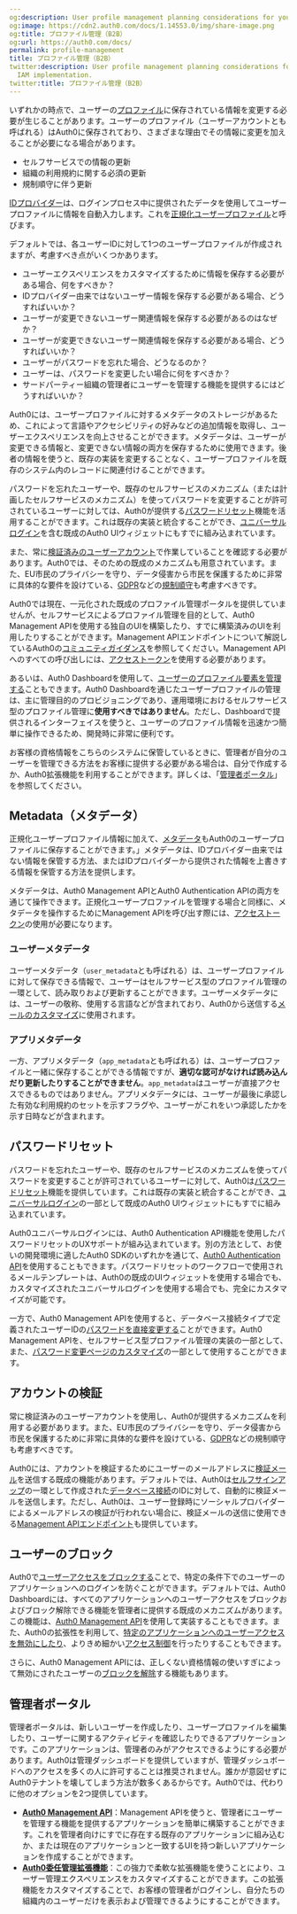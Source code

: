 ```yaml
---
og:description: User profile management planning considerations for your B2B IAM implementation.
og:image: https://cdn2.auth0.com/docs/1.14553.0/img/share-image.png
og:title: プロファイル管理（B2B）
og:url: https://auth0.com/docs/
permalink: profile-management
title: プロファイル管理（B2B）
twitter:description: User profile management planning considerations for your B2B
  IAM implementation.
twitter:title: プロファイル管理（B2B）
---
```


いずれかの時点で、ユーザーの[プロファイル](/not-found/3MdCE7aOAk34wCaR7Do709)に保存されている情報を変更する必要が生じることがあります。ユーザーのプロファイル（ユーザーアカウントとも呼ばれる）はAuth0に保存されており、さまざまな理由でその情報に変更を加えることが必要になる場合があります。

* セルフサービスでの情報の更新
* 組織の利用規約に関する必須の更新
* 規制順守に伴う更新



[IDプロバイダー](/connections)は、ログインプロセス中に提供されたデータを使用してユーザープロファイルに情報を自動入力します。これを[正規化ユーザープロファイル](/users/user-profiles/normalized-user-profiles)と呼びます。



デフォルトでは、各ユーザーIDに対して1つのユーザープロファイルが作成されますが、考慮すべき点がいくつかあります。

* ユーザーエクスペリエンスをカスタマイズするために情報を保存する必要がある場合、何をすべきか？
* IDプロバイダー由来ではないユーザー情報を保存する必要がある場合、どうすればいいか？
* ユーザーが変更できないユーザー関連情報を保存する必要があるのはなぜか？
* ユーザーが変更できないユーザー関連情報を保存する必要がある場合、どうすればいいか？
* ユーザーがパスワードを忘れた場合、どうなるのか？
* ユーザーは、パスワードを変更したい場合に何をすべきか？
* サードパーティー組織の管理者にユーザーを管理する機能を提供するにはどうすればいいか？

Auth0には、ユーザープロファイルに対するメタデータのストレージがあるため、これによって言語やアクセシビリティの好みなどの追加情報を取得し、ユーザーエクスペリエンスを向上させることができます。メタデータは、ユーザーが変更できる情報と、変更できない情報の両方を保存するために使用できます。後者の情報を使うと、既存の実装を変更することなく、ユーザープロファイルを既存のシステム内のレコードに関連付けることができます。

パスワードを忘れたユーザーや、既存のセルフサービスのメカニズム（または計画したセルフサービスのメカニズム）を使ってパスワードを変更することが許可されているユーザーに対しては、Auth0が提供する[パスワードリセット](#password-reset)機能を活用することができます。これは既存の実装と統合することができ、[ユニバーサルログイン](/login/universal-login)を含む既成のAuth0 UIウィジェットにもすでに組み込まれています。

また、常に[検証済みのユーザーアカウント](#account-verification)で作業していることを確認する必要があります。Auth0では、そのための既成のメカニズムも用意されています。また、EU市民のプライバシーを守り、データ侵害から市民を保護するために非常に具体的な要件を設けている、[GDPR](https://eugdpr.org/)などの[規制順守](/compliance)も考慮すべきです。

Auth0では現在、一元化された既成のプロファイル管理ポータルを提供していませんが、セルフサービスによるプロファイル管理を目的として、Auth0 Management APIを使用する独自のUIを構築したり、すでに構築済みのUIを利用したりすることができます。Management APIエンドポイントについて解説しているAuth0の[コミュニティガイダンス](https://community.auth0.com/t/how-to-allow-the-end-user-to-update-their-own-profile-information/6228)を参照してください。Management APIへのすべての呼び出しには、[アクセストークン](/security/tokens/access-tokens)を使用する必要があります。



あるいは、Auth0 Dashboardを使用して、[ユーザーのプロファイル要素を管理する](/users/manage-users-using-the-dashboard)こともできます。Auth0 Dashboardを通じたユーザープロファイルの管理は、主に管理目的のプロビジョニングであり、運用環境におけるセルフサービス型のプロファイル管理に**使用すべきではありません**。ただし、Dashboardで提供されるインターフェイスを使うと、ユーザーのプロファイル情報を迅速かつ簡単に操作できるため、開発時に非常に便利です。

お客様の資格情報をこちらのシステムに保管しているときに、管理者が自分のユーザーを管理できる方法をお客様に提供する必要がある場合は、自分で作成するか、Auth0拡張機能を利用することができます。詳しくは、「[管理者ポータル](#admin-portal)」を参照してください。

## Metadata（メタデータ）

正規化ユーザープロファイル情報に加えて、[メタデータ](/users/metadata)もAuth0のユーザープロファイルに保存することができます。」メタデータは、IDプロバイダー由来ではない情報を保管する方法、またはIDプロバイダーから提供された情報を上書きする情報を保管する方法を提供します。



メタデータは、Auth0 Management APIとAuth0 Authentication APIの両方を通じて操作できます。正規化ユーザープロファイルを管理する場合と同様に、メタデータを操作するためにManagement APIを呼び出す際には、[アクセストークン](/api/management/v2/tokens)の使用が必要になります。



### ユーザーメタデータ

ユーザーメタデータ（`user_metadata`とも呼ばれる）は、ユーザープロファイルに対して保存できる情報で、ユーザーはセルフサービス型のプロファイル管理の一環として、読み取りおよび更新することができます。ユーザーメタデータには、ユーザーの敬称、使用する言語などが含まれており、Auth0から送信する[メールのカスタマイズ](/brand-and-customize/email/customize-email-templates)に使用されます。



### アプリメタデータ

一方、アプリメタデータ（`app_metadata`とも呼ばれる）は、ユーザープロファイルと一緒に保存することができる情報ですが、**適切な認可がなければ読み込んだり更新したりすることができません**。`app_metadata`はユーザーが直接アクセスできるものではありません。アプリメタデータには、ユーザーが最後に承認した有効な利用規約のセットを示すフラグや、ユーザーがこれをいつ承認したかを示す日時などが含まれます。

## パスワードリセット

パスワードを忘れたユーザーや、既存のセルフサービスのメカニズムを使ってパスワードを変更することが許可されているユーザーに対して、Auth0は[パスワードリセット](/connections/database/password-change)機能を提供しています。これは既存の実装と統合することができ、[ユニバーサルログイン](/login/universal-login)の一部として既成のAuth0 UIウィジェットにもすでに組み込まれています。



Auth0ユニバーサルログインには、Auth0 Authentication API機能を使用したパスワードリセットのUXサポートが組み込まれています。別の方法として、お使いの開発環境に適したAuth0 SDKのいずれかを通じて、[Auth0 Authentication API](/connections/database/password-change#use-the-authentication-api)を使用することもできます。パスワードリセットのワークフローで使用されるメールテンプレートは、Auth0の既成のUIウィジェットを使用する場合でも、カスタマイズされたユニバーサルログインを使用する場合でも、完全にカスタマイズが可能です。

一方で、Auth0 Management APIを使用すると、データベース接続タイプで定義されたユーザーIDの[パスワードを直接変更する](/connections/database/password-change#directly-set-the-new-password)ことができます。Auth0 Management APIを、セルフサービス型プロファイル管理の実装の一部として、また、[パスワード変更ページのカスタマイズ](/architecture-scenarios/b2b/branding)の一部として使用することができます。

## アカウントの検証

常に検証済みのユーザーアカウントを使用し、Auth0が提供するメカニズムを利用する必要があります。また、EU市民のプライバシーを守り、データ侵害から市民を保護するために非常に具体的な要件を設けている、[GDPR](https://eugdpr.org/)などの規制順守も考慮すべきです。

Auth0には、アカウントを検証するためにユーザーのメールアドレスに[検証メール](/brand-and-customize/email/manage-email-flow)を送信する既成の機能があります。デフォルトでは、Auth0は[セルフサインアップ](/architecture-scenarios/b2b/provisioning#self-sign-up)の一環として作成された[データベース接続](/connections/database)のIDに対して、自動的に検証メールを送信します。ただし、Auth0は、ユーザー登録時にソーシャルプロバイダーによるメールアドレスの検証が行われない場合に、検証メールの送信に使用できる[Management APIエンドポイント](/api/v2#!/Tickets/post_email_verification)も提供しています。

## ユーザーのブロック

Auth0で[ユーザーアクセスをブロックする](/users/block-and-unblock-users)ことで、特定の条件下でのユーザーのアプリケーションへのログインを防ぐことができます。デフォルトでは、Auth0 Dashboardには、すべてのアプリケーションへのユーザーアクセスをブロックおよびブロック解除できる機能を管理者に提供する既成のメカニズムがあります。この機能は、[Auth0 Management API](/api/management/v2#!/Users/patch_users_by_id)を使用して実装することもできます。また、Auth0の拡張性を利用して、[特定のアプリケーションへのユーザーアクセスを無効にしたり](/users/manage-user-access-to-applications)、よりきめ細かい[アクセス制御](/architecture-scenarios/b2b/authorization)を行ったりすることもできます。

さらに、Auth0 Management APIには、正しくない資格情報の使いすぎによって無効にされたユーザーの[ブロックを解除](/api/management/v2#!/User_Blocks/delete_user_blocks_by_id)する機能もあります。

## 管理者ポータル

管理者ポータルは、新しいユーザーを作成したり、ユーザープロファイルを編集したり、ユーザーに関するアクティビティを確認したりできるアプリケーションです。このアプリケーションは、管理者のみがアクセスできるようにする必要があります。Auth0は管理ダッシュボードを提供していますが、管理ダッシュボードへのアクセスを多くの人に許可することは推奨されません。誰かが意図せずにAuth0テナントを壊してしまう方法が数多くあるからです。Auth0では、代わりに他のオプションを2つ提供しています。

* [**Auth0 Management API**](/api/management/v2)：Management APIを使うと、管理者にユーザーを管理する機能を提供するアプリケーションを簡単に構築することができます。これを管理者向けにすでに存在する既存のアプリケーションに組み込むか、または現在のアプリケーションと一致するUIを持つ新しいアプリケーションを作成することができます。
* [**Auth0委任管理拡張機能**](/extensions/delegated-administration-extension)：この強力で柔軟な拡張機能を使うことにより、ユーザー管理エクスペリエンスをカスタマイズすることができます。この拡張機能をカスタマイズすることで、お客様の管理者がログインし、自分たちの組織内のユーザーだけを表示および管理できるようにすることができます。